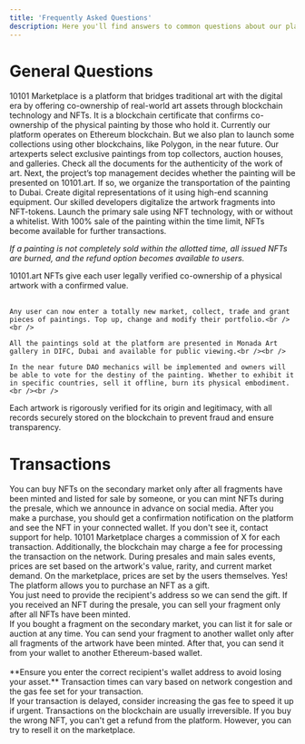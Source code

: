 ```yaml
---
title: 'Frequently Asked Questions'
description: Here you'll find answers to common questions about our platform
---
```


# General Questions


<AccordionGroup>
  <Accordion title="What is 10101 Marketplace?">
10101 Marketplace is a platform that bridges traditional art with the digital era by offering co-ownership of real-world art assets through blockchain technology and NFTs.
  </Accordion>

  <Accordion title="What are NFTs on 10101.art?">
It is a blockchain certificate that confirms co-ownership of the physical painting by those who hold it.
  </Accordion>

  <Accordion title="What blockchain do we use?">
Currently our platform operates on Ethereum blockchain. But we also plan to launch some collections using other blockchains, like Polygon, in the near future.
  </Accordion>

  <Accordion title="How does the platform function?">
<Steps>
  <Step title="First Step">
Our artexperts select exclusive paintings from top collectors, auction houses, and galleries. Check all the documents for the authenticity of the work of art.
  </Step>
  <Step title="Second Step">
Next, the project’s top management decides whether the painting will be presented on 10101.art. If so, we organize the transportation of the painting to Dubai. Create digital representations of it using high-end scanning equipment.
  </Step>
  <Step title="Third Step">
Our skilled developers digitalize the artwork fragments into NFT-tokens. Launch the primary sale using NFT technology, with or without a whitelist.
  </Step>
   <Step title="Fourth Step">
With 100% sale of the painting within the time limit, NFTs become available for further transactions.
  </Step>
</Steps>


*If a painting is not completely sold within the allotted time, all issued NFTs are burned, and the refund option becomes available to users.*
  </Accordion>

 <Accordion title="What benefits does an NFT owner receive?">
	10101.art NFTs give each user legally verified co-ownership of a physical artwork with a confirmed value. <br /><br />

	Any user can now enter a totally new market, collect, trade and grant pieces of paintings. Top up, change and modify their portfolio.<br /><br />

	All the paintings sold at the platform are presented in Monada Art gallery in DIFC, Dubai and available for public viewing.<br /><br />

	In the near future DAO mechanics will be implemented and owners will be able to vote for the destiny of the painting. Whether to exhibit it in specific countries, sell it offline, burn its physical embodiment.<br /><br />
</Accordion>

<Accordion title="How does 10101.art verify the authenticity of artworks?
">
	Each artwork is rigorously verified for its origin and legitimacy, with all records securely stored on the blockchain to prevent fraud and ensure transparency.
</Accordion>
</AccordionGroup>


# Transactions

<AccordionGroup>
  <Accordion title="How can I buy NFTs on Marketplace?">
	You can buy NFTs on the secondary market only after all fragments have been minted and listed for sale by someone, or you can mint NFTs during the presale, which we announce in advance on social media.
  </Accordion>

  <Accordion title="How do I know if my NFT purchase was successful?">
	After you make a purchase, you should get a confirmation notification on the platform and see the NFT in your connected wallet. If you don't see it, contact support for help.
  </Accordion>

  <Accordion title="Are there fees for buying or selling NFTs?">
	10101 Marketplace charges a commission of X for each transaction. Additionally, the blockchain may charge a fee for processing the transaction on the network.
  </Accordion>

  <Accordion title="How are NFT prices determined?">
	During presales and main sales events, prices are set based on the artwork's value, rarity, and current market demand. On the marketplace, prices are set by the users themselves.
  </Accordion>

  <Accordion title="Can I buy an NFT as a gift for someone else?">
	Yes! The platform allows you to purchase an NFT as a gift. <br/ >
	You just need to provide the recipient's address so we can send the gift.
  </Accordion>

  <Accordion title="How can I sell my NFT?">
	If you received an NFT during the presale, you can sell your fragment only after all NFTs have been minted. <br/ >
	If you bought a fragment on the secondary market, you can list it for sale or auction at any time.
  </Accordion>

  <Accordion title="Can I transfer my NFT to another wallet?">
	You can send your fragment to another wallet only after all fragments of the artwork have been minted. After that, you can send it from your wallet to another Ethereum-based wallet.<br/ ><br/ > **Ensure you enter the correct recipient's wallet address to avoid losing your asset.**
  </Accordion>

  <Accordion title="Why is my purchase taking so long to process?">
	Transaction times can vary based on network congestion and the gas fee set for your transaction.<br/ > If your transaction is delayed, consider increasing the gas fee to speed it up if urgent.
  </Accordion>

  <Accordion title="What if I buy the wrong NFT? Can I get a refund?">
	Transactions on the blockchain are usually irreversible. If you buy the wrong NFT, you can't get a refund from the platform. However, you can try to resell it on the marketplace.
  </Accordion>
</AccordionGroup>








